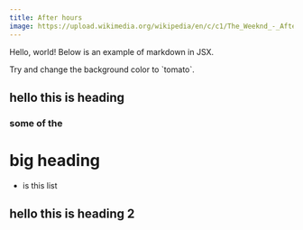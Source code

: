 ```yaml
---
title: After hours
image: https://upload.wikimedia.org/wikipedia/en/c/c1/The_Weeknd_-_After_Hours.png
---
```


Hello, world!
Below is an example of markdown in JSX.

<div style={{ padding: "1rem", backgroundColor: "gray" }}>
  Try and change the background color to `tomato`.
</div>

## hello this is heading

### some of the

# big heading

- is this list

<h2>hello this is heading 2</h2>
